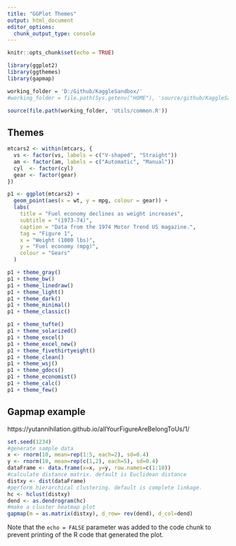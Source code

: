 ---
title: "GGPlot Themes"
output: html_document
editor_options: 
  chunk_output_type: console
---

```{r setup, include=FALSE}
knitr::opts_chunk$set(echo = TRUE)

library(ggplot2)
library(ggthemes)
library(gapmap)

working_folder = 'D:/Github/KaggleSandbox/'
#working_folder = file.path(Sys.getenv("HOME"), 'source/github/KaggleSandbox/')

source(file.path(working_folder, 'Utils/common.R'))
```

## Themes

```{r cars}
mtcars2 <- within(mtcars, {
  vs <- factor(vs, labels = c("V-shaped", "Straight"))
  am <- factor(am, labels = c("Automatic", "Manual"))
  cyl  <- factor(cyl)
  gear <- factor(gear)
})

p1 <- ggplot(mtcars2) +
  geom_point(aes(x = wt, y = mpg, colour = gear)) +
  labs(
    title = "Fuel economy declines as weight increases",
    subtitle = "(1973-74)",
    caption = "Data from the 1974 Motor Trend US magazine.",
    tag = "Figure 1",
    x = "Weight (1000 lbs)",
    y = "Fuel economy (mpg)",
    colour = "Gears"
  )

p1 + theme_gray()
p1 + theme_bw()
p1 + theme_linedraw()
p1 + theme_light()
p1 + theme_dark()
p1 + theme_minimal()
p1 + theme_classic()

p1 + theme_tufte()
p1 + theme_solarized()
p1 + theme_excel()
p1 + theme_excel_new()
p1 + theme_fivethirtyeight()
p1 + theme_clean()
p1 + theme_wsj()
p1 + theme_gdocs()
p1 + theme_economist()
p1 + theme_calc()
p1 + theme_few()
```

## Gapmap example
https://yutannihilation.github.io/allYourFigureAreBelongToUs/1/
```{r gapmap_example, echo=FALSE}
set.seed(1234)
#generate sample data
x <- rnorm(10, mean=rep(1:5, each=2), sd=0.4)
y <- rnorm(10, mean=rep(c(1,2), each=5), sd=0.4)
dataFrame <- data.frame(x=x, y=y, row.names=c(1:10))
#calculate distance matrix. default is Euclidean distance
distxy <- dist(dataFrame)
#perform hierarchical clustering. default is complete linkage.
hc <- hclust(distxy)
dend <- as.dendrogram(hc)
#make a cluster heatmap plot
gapmap(m = as.matrix(distxy), d_row= rev(dend), d_col=dend)

```

Note that the `echo = FALSE` parameter was added to the code chunk to prevent printing of the R code that generated the plot.

